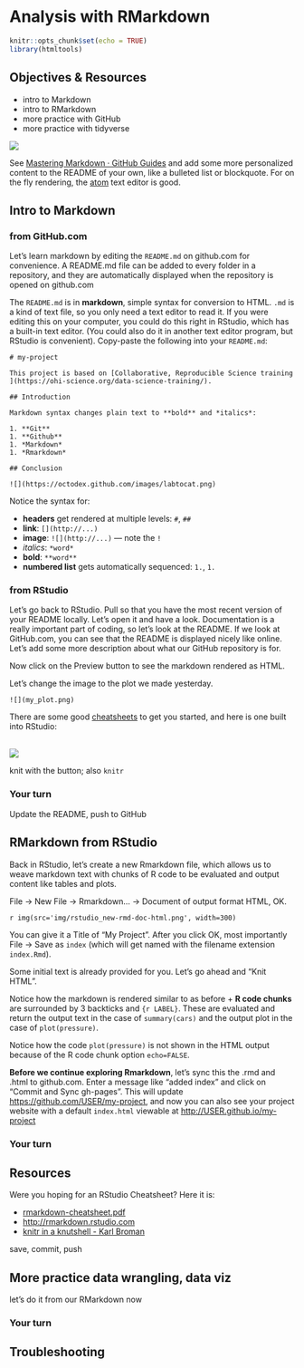 # Analysis with RMarkdown {#rmarkdown}

```r
knitr::opts_chunk$set(echo = TRUE)
library(htmltools)
```


## Objectives & Resources

- intro to Markdown
- intro to RMarkdown
- more practice with GitHub
- more practice with tidyverse

![](img/practicalDev_changingstuff.jpg)

See [Mastering Markdown · GitHub Guides](https://guides.github.com/features/mastering-markdown/) and add some more personalized content to the README of your own, like a bulleted list or blockquote.
For on the fly rendering, the [atom](https://atom.io/) text editor is good.


## Intro to Markdown


### from GitHub.com

Let's learn markdown by editing the `README.md` on github.com for convenience. A README.md file can be added to every folder in a repository, and they are automatically displayed when the repository is opened on github.com  

The `README.md` is in **markdown**, simple syntax for conversion to HTML. `.md` is a kind of text file, so you only need a text editor to read it. If you were editing this on your computer, you could do this right in RStudio, which has a built-in text editor. (You could also do it in another text editor program, but RStudio is convenient). Copy-paste the following into your `README.md`: 
  
```
# my-project

This project is based on [Collaborative, Reproducible Science training ](https://ohi-science.org/data-science-training/).

## Introduction

Markdown syntax changes plain text to **bold** and *italics*:

1. **Git**
1. **Github**
1. *Markdown*
1. *Rmarkdown*

## Conclusion

![](https://octodex.github.com/images/labtocat.png)

```

Notice the syntax for:


- **headers** get rendered at multiple levels: `#`, `##`
- **link**: `[](http://...)`
- **image**: `![](http://...)` — note the `!`
- *italics*: `*word*` 
- **bold**: `**word**`
- **numbered list** gets automatically sequenced: `1.`, `1.`

### from RStudio

Let's go back to RStudio. Pull so that you have the most recent version of your README locally. Let's open it and have a look. Documentation is a really important part of coding, so let's look at the README. If we look at GitHub.com, you can see that the README is displayed nicely like online. Let's add some more description about what our GitHub repository is for. 
    
Now click on the Preview button to see the markdown rendered as HTML.

Let's change the image to the plot we made yesterday. 

`![](my_plot.png)`
    

There are some good [cheatsheets](https://github.com/adam-p/markdown-here/wiki/Markdown-Here-Cheatsheet) to get you started, and here is one built into RStudio:
<br />
<br />

![](img/md_cheatsheet.png)

knit with the button; also `knitr`

### Your turn

Update the README, push to GitHub



## RMarkdown from RStudio

Back in RStudio, let's create a new Rmarkdown file, which allows us to weave markdown text with chunks of R code to be evaluated and output content like tables and plots.

File -> New File -> Rmarkdown... -> Document of output format HTML, OK.

`r img(src='img/rstudio_new-rmd-doc-html.png', width=300)`

You can give it a Title of "My Project". After you click OK, most importantly File -> Save as `index` (which will get named with the filename extension `index.Rmd`).

Some initial text is already provided for you. Let's go ahead and "Knit HTML".

Notice how the markdown is rendered similar to as before + **R code chunks** are surrounded by 3 backticks and `{r LABEL}`. These are evaluated and return the output text in the case of `summary(cars)` and the output plot in the case of `plot(pressure)`.

Notice how the code `plot(pressure)` is not shown in the HTML output because of the R code chunk option `echo=FALSE`.

**Before we continue exploring Rmarkdown**, let's sync this the .rmd and .html to github.com. Enter a message like "added index" and click on "Commit and Sync gh-pages". This will update <https://github.com/USER/my-project>, and now you can also see your project website with a default `index.html` viewable at <http://USER.github.io/my-project>

### Your turn

## Resources

Were you hoping for an RStudio Cheatsheet? Here it is: 

- [rmarkdown-cheatsheet.pdf](http://www.rstudio.com/wp-content/uploads/2016/03/rmarkdown-cheatsheet-2.0.pdf)
- <http://rmarkdown.rstudio.com>
- [knitr in a knutshell - Karl Broman](http://kbroman.org/knitr_knutshell/)

save, commit, push

## More practice data wrangling, data viz

let's do it from our RMarkdown now

### Your turn

## Troubleshooting
